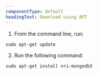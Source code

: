 ```yaml
---
componentType: default
headingText: Download using APT
---
```


1. From the command line, run:

```shell
sudo apt-get update
```

2. Run the following command:

```shell
sudo apt-get install nri-mongodb3
```